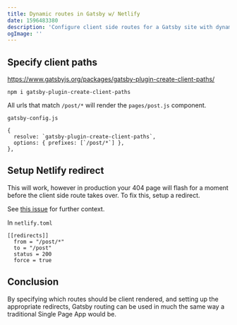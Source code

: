 ```yaml
---
title: Dynamic routes in Gatsby w/ Netlify
date: 1596483380
description: 'Configure client side routes for a Gatsby site with dynamic URLs'
ogImage: ''
---
```


## Specify client paths

https://www.gatsbyjs.org/packages/gatsby-plugin-create-client-paths/

`npm i gatsby-plugin-create-client-paths`

All urls that match `/post/*` will render the `pages/post.js` component.

`gatsby-config.js`
```
{
  resolve: `gatsby-plugin-create-client-paths`,
  options: { prefixes: [`/post/*`] },
},
```

## Setup Netlify redirect

This will work, however in production your 404 page will flash for a moment before the client side route takes over. To fix this, setup a redirect.

See [this issue](https://github.com/gatsbyjs/gatsby/issues/3420) for further context.

In `netlify.toml`

```
[[redirects]]
  from = "/post/*"
  to = "/post"
  status = 200
  force = true
```

## Conclusion

By specifying which routes should be client rendered, and setting up the appropriate redirects, Gatsby routing can be used in much the same way a traditional Single Page App would be.
